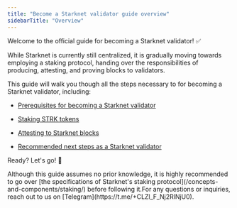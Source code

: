 ```yaml
---
title: "Become a Starknet validator guide overview"
sidebarTitle: "Overview"
---
```


Welcome to the official guide for becoming a Starknet validator! ✅

While Starknet is currently still centralized, it is gradually moving towards employing a staking protocol, handing over the responsibilities of producing, attesting, and proving blocks to validators.

This guide will walk you though all the steps necessary to for becoming a Starknet validator, including:

* [Prerequisites for becoming a Starknet validator](/getting-started/becoming-a-validator/prerequisite/)

* [Staking STRK tokens](/getting-started/becoming-a-validator/stake/)

* [Attesting to Starknet blocks](/getting-started/becoming-a-validator/pathfinder/)

* [Recommended next steps as a Starknet validator](/getting-started/becoming-a-validator/next-steps/)

Ready? Let's go! 🏁

<Warning>
Although this guide assumes no prior knowledge, it is highly recommended to go over [the specifications of Starknet's staking protocol](/concepts-and-components/staking/) before following it.For any questions or inquiries, reach out to us on [Telegram](https://t.me/+CLZl_F_Nj2RlNjU0).
</Warning>